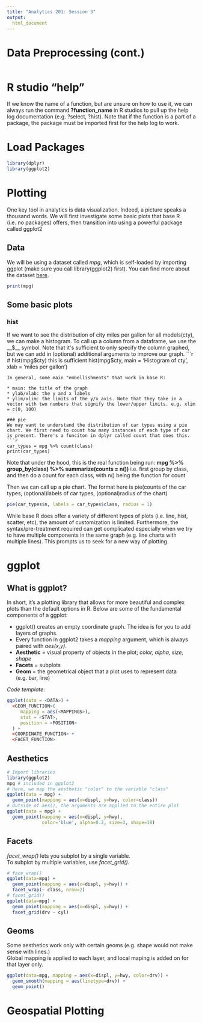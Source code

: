 ```yaml
---
title: "Analytics 201: Session 3"
output:
  html_document
---
```


# Data Preprocessing (cont.)

```r
```

# R studio "help"
If we know the name of a function, but are unsure on how to use it, we can always run the command __?function_name__ in R studios to pull up the help log documentation (e.g. ?select, ?hist). Note that if the function is a part of a package, the package must be imported first for the help log to work.

# Load Packages 
```r
library(dplyr)
library(ggplot2)
```

# Plotting
One key tool in analytics is data visualization. Indeed, a picture speaks a thousand words. We will first investigate some basic plots that base R (i.e. no packages) offers, then transition into using a powerful package called ggplot2 

## Data
We will be using a dataset called _mpg_, which is self-loaded by importing ggplot (make sure you call library(ggplot2) first). You can find more about the dataset [here](https://ggplot2.tidyverse.org/reference/mpg.html). 

```r
print(mpg)
```

## Some basic plots

### hist
If we want to see the distribution of city miles per gallon for all models(cty), we can make a histogram. To call up a column from a dataframe, we use the __$__ symbol. Note that it's sufficient to only specify the column graphed, but we can add in (optional) additional arguments to improve our graph.
```r
# hist(mpg$cty) this is sufficient
hist(mpg$cty, main = 'Histogram of cty', xlab = 'miles per gallon')
```
In general, some main "embellishments" that work in base R:

* main: the title of the graph
* ylab/xlab: the y and x labels
* ylim/xlim: the limits of the y/x axis. Note that they take in a vector with two numbers that signify the lower/upper limits. e.g. xlim = c(0, 100)

### pie
We may want to understand the distribution of car types using a pie chart. We first need to count how many instances of each type of car is present. There's a funciton in dplyr called count that does this. 
```r
car_types = mpg %>% count(class)
print(car_types)

```
Note that under the hood, this is the real function being run:
__mpg %>% group_by(class) %>% summarize(counts = n())__
i.e. first group by class, and then do a count for each class, with n() being the function for count

Then we can call up a pie chart. The format here is pie(counts of the car types, (optional)labels of car types, (optional)radius of the chart)
```r
pie(car_types$n, labels = car_types$class, radius = 1)
```

While base R does offer a variety of different types of plots (i.e. line, hist, scatter, etc), the amount of customization is limited. Furthermore, the syntax/pre-treatment required can get complicated especially when we try to have multiple components in the same graph (e.g. line charts with multiple lines). This prompts us to seek for a new way of plotting.

# ggplot

## What is ggplot?
In short, it's a plotting library that allows for more beautiful and complex plots than the default options in R. Below are some of the fundamental components of a ggplot:  
  
- ggplot() creates an empty coordinate graph. The idea is for you to add layers of graphs.
- Every function in ggplot2 takes a _mapping_ argument, which is always paired with _aes(x,y)_.
- **Aesthetic** = visual property of objects in the plot; _color, alpha, size, shape_
- **Facets** = subplots
- **Geom** = the geometrical object that a plot uses to represent data (e.g. bar, line)
  
_Code template_:
```r
ggplot(data = <DATA>) +  
  <GEOM_FUNCTION>(  
     mapping = aes(<MAPPINGS>),  
     stat = <STAT>,  
     position = <POSITION>  
  ) +  
  <COORDINATE_FUNCTION> +  
  <FACET_FUNCTION>  
```

## Aesthetics
```r
# Import libraries
library(ggplot2)
mpg # included in ggplot2
# Here, we map the aesthetic "color" to the variable "class"
ggplot(data = mpg) + 
  geom_point(mapping = aes(x=displ, y=hwy, color=class))
# Outside of aes(), the arguments are applied to the entire plot
ggplot(data = mpg) + 
  geom_point(mapping = aes(x=displ, y=hwy), 
             color='blue', alpha=0.2, size=3, shape=18)
```

## Facets
_facet_wrap()_ lets you subplot by a single variable.  
To subplot by multiple variables, use _facet_grid()_.
```r
# face_wrap()
ggplot(data=mpg) +
  geom_point(mapping = aes(x=displ, y=hwy)) +
  facet_wrap(~ class, nrow=2)
# facet_grid()
ggplot(data=mpg) +
  geom_point(mapping = aes(x=displ, y=hwy)) +
  facet_grid(drv ~ cyl)
```

## Geoms
Some aesthetics work only with certain geoms (e.g. shape would not make sense with lines.)  
Global mapping is applied to each layer, and local maping is added on for that layer only.
```r
ggplot(data=mpg, mapping = aes(x=displ, y=hwy, color=drv)) +
  geom_smooth(mapping = aes(linetype=drv)) +
  geom_point()
```


# Geospatial Plotting
```r
```